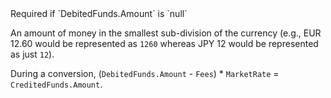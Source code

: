 <ParamField body="Amount" type="integer">     
Required if `DebitedFunds.Amount` is `null`

An amount of money in the smallest sub-division of the currency (e.g., EUR 12.60 would be represented as `1260` whereas JPY 12 would be represented as just `12`).  

During a conversion, (`DebitedFunds.Amount` - `Fees`) * `MarketRate` = `CreditedFunds.Amount`.  
</ParamField>